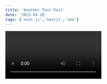 ```yaml
---
title: 'Another Test Post'
date: '2023-04-28'
tags: ['next.js','nextjs','new']
---
```


<Video id="6h649f2fB9Q" />

# Hello 
Testing revalidation in build
We recommend using **Static Generation** (with and without data) whenever possible because your page can be built once and served by CDN, which makes it much faster than having a server render the page on every request.

```ts
const sum = (num1: number, num2: number): number => {
    return num1 + num2
}

console.log(sum(4,8)) //12
```

You can use Static Generation for many types of pages, including:

- Marketing pages
- Blog posts
- E-commerce product listings
- Help and documentation

You should ask yourself: "Can I pre-render this page **ahead** of a user's request?" If the answer is yes, then you should choose Static Generation.


<CustomImage src="https://raw.githubusercontent.com/Rishabh-Singh-Codes/blogs/main/website/images/NextLevel1.png" alt="Warning: Next Level Ahead" />

<CustomImage src="https://cdn.hashnode.com/res/hashnode/image/upload/v1687855228589/f6c19b08-4756-4cdf-8915-e76d08efe978.png" alt="Warning: Next Level Ahead" />

On the other hand, Static Generation is **not** a good idea if you cannot pre-render a page ahead of a user's request. Maybe your page shows frequently updated data, and the page content changes on every request.

In that case, you can use **Server-Side Rendering**. It will be slower, but the pre-rendered page will always be up-to-date. Or you can skip pre-rendering and use client-side JavaScript to populate data.
